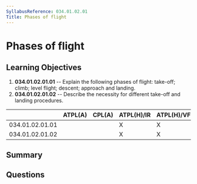 ```yaml
---
SyllabusReference: 034.01.02.01
Title: Phases of flight
---
```


# Phases of flight

## Learning Objectives

1. **034.01.02.01.01** -- Explain the following phases of flight: take-off;
   climb; level flight; descent; approach and landing.
2. **034.01.02.01.02** -- Describe the necessity for different take-off and
   landing procedures.

|                 | ATPL(A) | CPL(A) | ATPL(H)/IR | ATPL(H)/VFR | CPL(H) | IR  | CBIR(A) |
| --------------- | ------- | ------ | ---------- | ----------- | ------ | --- | ------- |
| 034.01.02.01.01 |         |        | X          | X           | X      |     |         |
| 034.01.02.01.02 |         |        | X          | X           | X      |     |         |

## Summary

## Questions
